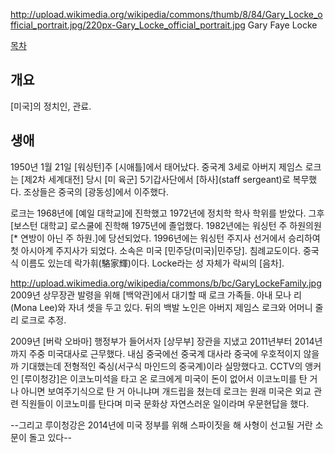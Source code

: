 http://upload.wikimedia.org/wikipedia/commons/thumb/8/84/Gary_Locke_official_portrait.jpg/220px-Gary_Locke_official_portrait.jpg
Gary Faye Locke

[[목차]]
== 개요 ==
[미국]의 정치인, 관료.
== 생애 ==
1950년 1월 21일 [워싱턴]주 [시애틀]에서 태어났다. 중국계 3세로 아버지 제임스 로크는 [제2차 세계대전] 당시 [미 육군] 5기갑사단에서 [하사](staff sergeant)로 복무했다. 조상들은 중국의 [광동성]에서 이주했다.

로크는 1968년에 [예일 대학교]에 진학했고 1972년에 정치학 학사 학위를 받았다. 그후 [보스턴 대학교] 로스쿨에 진학해 1975년에 졸업했다. 1982년에는 워싱턴 주 하원의원[* 연방이 아닌 주 하원.]에 당선되었다. 1996년에는 워싱턴 주지사 선거에서 승리하여 첫 아시아계 주지사가 되었다. 소속은 미국 [민주당(미국)|민주당]. 침례교도이다. 중국식 이름도 있는데 락가휘(駱家輝)이다. Locke라는 성 자체가 락씨의 [음차].

http://upload.wikimedia.org/wikipedia/commons/b/bc/GaryLockeFamily.jpg
2009년 상무장관 발령을 위해 [백악관]에서 대기할 때 로크 가족들. 아내 모나 리(Mona Lee)와 자녀 셋을 두고 있다. 뒤의 백발 노인은 아버지 제임스 로크와 어머니 줄리 로크로 추정.

2009년 [버락 오바마] 행정부가 들어서자 [상무부] 장관을 지냈고 2011년부터 2014년까지 주중 미국대사로 근무했다. 내심 중국에선 중국계 대사라 중국에 우호적이지 않을까 기대했는데 전형적인 죽싱(서구식 마인드의 중국계)이라 실망했다고. CCTV의 앵커인 [루이청강]은 이코노미석을 타고 온 로크에게 미국이 돈이 없어서 이코노미를 탄 거나 아니면 보여주기식으로 탄 거 아니냐며 개드립을 쳤는데 로크는 원래 미국은 외교 관련 직원들이 이코노미를 탄다며 미국 문화상 자연스러운 일이라며 우문현답을 했다. 

--그리고 루이청강은 2014년에 미국 정부를 위해 스파이짓을 해 사형이 선고될 거란 소문이 돌고 있다--
